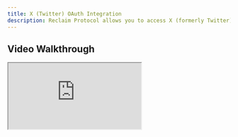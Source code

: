 ```yaml
---
title: X (Twitter) OAuth Integration
description: Reclaim Protocol allows you to access X (formerly Twitter) user data through our OAuth integration. This guide will walk you through the setup process and available endpoints.
---
```



## Video Walkthrough

<iframe
  className="w-full aspect-video rounded-lg"
  src="https://www.youtube.com/embed/_aiQCrO0xjQ?si=2OO-NIbgnMKp2h3_"
  title="X OAuth Integration Walkthrough"
  allow="accelerometer; autoplay; clipboard-write; encrypted-media; gyroscope; picture-in-picture"
  allowFullScreen
/>

Watch our step-by-step video guide to learn how to:
- Set up your X OAuth application in the Reclaim dashboard
- Configure the required permissions and callback URLs
- Implement the integration in your application
- Test the authentication flow

## Setup

### 1. Create Application
First, create a Reclaim OAuth App in the [Reclaim Devtool](https://dev.reclaimprotocol.org/new-application). During setup, you'll need to:
- Preview and configure your user experience
- Select X as your oauth identity provider
![Dashboard Application Creation 1](/apis/x/1.png)

- Select the data scopes you want to access
![Dashboard Application Creation 2](/apis/x/2.png)

- Configure your OAuth callback URLs and allowed origins
![Dashboard Application Creation 3](/apis/x/3.png)

- Get your client credentials (Client ID and Secret)

### 2. OAuth Integration

Choose the appropriate OAuth library based on your tech stack:
- [OAuth ReactJs](/oauth-react)
- [OAuth JS](/oauth-js)

Integrate Reclaim OAuth in your application using the library of choice and credentials obtained from the dashboard.

#### React Example
```tsx
import React from 'react';
import getReclaimAuth, { ReclaimUser } from 'identity-react';

const auth = getReclaimAuth(
  process.env.REACT_APP_RECLAIM_CLIENT_ID,
  process.env.REACT_APP_RECLAIM_CLIENT_SECRET,
  process.env.REACT_APP_RECLAIM_REDIRECT_URI
);

function App() {
  const [user, setUser] = React.useState<ReclaimUser | null>(null);

  React.useEffect(() => {
    const unsubscribe = auth.onAuthStateChanged(setUser);
    return () => unsubscribe();
  }, []);

  const handleSignIn = async () => {
    try {
      await auth.signIn();
    } catch (error) {
      console.error('Sign in failed:', error);
    }
  };

  return (
    <div>
      {user ? (
      <div>
        <p>Welcome, {user.id}!</p>
        <pre>{JSON.stringify(user.userData, null, 2)}</pre>
        <pre>{JSON.stringify(user.additionalData, null, 2)}</pre>
      </div>
      ) : (
        <button onClick={handleSignIn}>Sign In</button>
      )}
    </div>
  );
}
```

### 3. API integration
When the user is authenticated you can access user data using API endpoints.
For example:
```tsx
fetch('https://identity.reclaimprotocol.org/api/v1/production/oauth/x/me', {
    method: 'GET',
    credentials: 'include'
})
.then(response => response.json())
.then(data => console.log(data))
```
This endpoint will return all the data a user has shared in the authentication phase.

### 4. API endpoints
```
/x/email
```
Returns user email used in X
```
"test@gmail.com"
```
---
```
/x/tweets
```
Returns a list of the users last 20 tweets
```
[
  {
    "id": "1628347912635469824",
    "text": "test tweets",
    "createdAt": "2024-12-01T14:32:11.000Z",
    "views": 12854,
    "likes": 543,
    "id_str": "1628347912635469824",
    "quote_count": 12,
    "reply_count": 34,
    "retweet_count": 89,
    "bookmark_count": 18,
    "userName": "janedoe_pro"
  },
  {
    ...
  }
]
```
---
```
/x/user
```
Returns user profile data
```
{
{
  "id": "1628347912635469824",
  "name": "Jane Doe",
  "screen_name": "janedoe_pro",
  "description": "Software Engineer",
  "followers_count": 15423,
  "following_count": 732,
  "profile_image_url": "https://pbs.twimg.com/profile_images/1234567890123456789/abcdefg.jpg",
  "profile_banner_url": "https://pbs.twimg.com/profile_banners/1234567890123456789/1618294823/1500x500",
  "location": "New York, USA",
  "url": "https://janedoe.com",
  "created_at": "Wed Feb 10 14:32:11 +0000 2010",
  "verified": true,
  "is_blue_verified": false,
  "media_count": 342,
  "statuses_count": 5814
}
}
```
